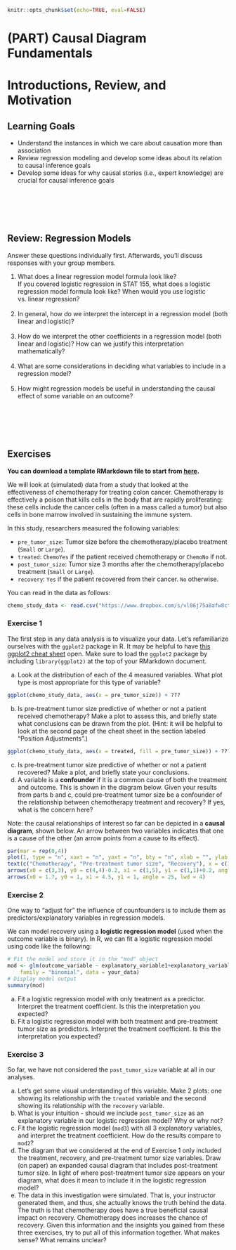 ```r
knitr::opts_chunk$set(echo=TRUE, eval=FALSE)
```

# (PART) Causal Diagram Fundamentals {-}

# Introductions, Review, and Motivation

## Learning Goals {-}

- Understand the instances in which we care about causation more than association
- Review regression modeling and develop some ideas about its relation to causal inference goals
- Develop some ideas for why causal stories (i.e., expert knowledge) are crucial for causal inference goals

<br><br><br><br>

## Review: Regression Models {-}

Answer these questions individually first. Afterwards, you'll discuss responses with your group members.

1. What does a linear regression model formula look like?    
    If you covered logistic regression in STAT 155, what does a logistic regression model formula look like? When would you use logistic vs. linear regression?<br><br>
2. In general, how do we interpret the intercept in a regression model (both linear and logistic)?<br><br>
3. How do we interpret the other coefficients in a regression model (both linear and logistic)? How can we justify this interpretation mathematically?<br><br>
4. What are some considerations in deciding what variables to include in a regression model?<br><br>
5. How might regression models be useful in understanding the causal effect of some variable on an outcome?

<br><br><br><br>

## Exercises {-}

**You can download a template RMarkdown file to start from [here](template_rmds/01-intro.Rmd).**

We will look at (simulated) data from a study that looked at the effectiveness of chemotherapy for treating colon cancer. Chemotherapy is effectively a poison that kills cells in the body that are rapidly proliferating: these cells include the cancer cells (often in a mass called a tumor) but also cells in bone marrow involved in sustaining the immune system.

In this study, researchers measured the following variables:

- `pre_tumor_size`: Tumor size before the chemotherapy/placebo treatment (`Small` or `Large`).
- `treated`: `ChemoYes` if the patient received chemotherapy or `ChemoNo` if not.
- `post_tumor_size`: Tumor size 3 months after the chemotherapy/placebo treatment (`Small` or `Large`).
- `recovery`: `Yes` if the patient recovered from their cancer. `No` otherwise.

You can read in the data as follows:

```r
chemo_study_data <- read.csv("https://www.dropbox.com/s/vl06j75a8afw8ct/chemo_study.csv?dl=1")
```

### Exercise 1 {-}

The first step in any data analysis is to visualize your data. Let's refamiliarize ourselves with the `ggplot2` package in R. It may be helpful to have [this ggplot2 cheat sheet](https://rstudio.com/wp-content/uploads/2015/03/ggplot2-cheatsheet.pdf) open. Make sure to load the `ggplot2` package by including `library(ggplot2)` at the top of your RMarkdown document.

a. Look at the distribution of each of the 4 measured variables. What plot type is most appropriate for this type of variable?
```r
ggplot(chemo_study_data, aes(x = pre_tumor_size)) + ???
```
b. Is pre-treatment tumor size predictive of whether or not a patient received chemotherapy? Make a plot to assess this, and briefly state what conclusions can be drawn from the plot. (Hint: it will be helpful to look at the second page of the cheat sheet in the section labeled "Position Adjustments".)
```r
ggplot(chemo_study_data, aes(x = treated, fill = pre_tumor_size)) + ???
```
c. Is pre-treatment tumor size predictive of whether or not a patient recovered? Make a plot, and briefly state your conclusions.
d. A variable is a **confounder** if it is a common cause of both the treatment and outcome. This is shown in the diagram below. Given your results from parts b and c, could pre-treatment tumor size be a confounder of the relationship between chemotherapy treatment and recovery? If yes, what is the concern here?

Note: the causal relationships of interest so far can be depicted in a **causal diagram**, shown below. An arrow between two variables indicates that one is a cause of the other (an arrow points from a cause to its effect).

```r
par(mar = rep(0,4))
plot(1, type = "n", xaxt = "n", yaxt = "n", bty = "n", xlab = "", ylab = "", xlim = c(0,6), ylim = c(1,4))
text(c("Chemotherapy", "Pre-treatment tumor size", "Recovery"), x = c(1,3,5), y = c(1,4,1), cex = 1.1)
arrows(x0 = c(3,3), y0 = c(4,4)-0.2, x1 = c(1,5), y1 = c(1,1)+0.2, angle = 25, lwd = 4)
arrows(x0 = 1.7, y0 = 1, x1 = 4.5, y1 = 1, angle = 25, lwd = 4)
```

### Exercise 2 {-}

One way to "adjust for" the influence of counfounders is to include them as predictors/explanatory variables in regression models.

We can model recovery using a **logistic regression model** (used when the outcome variable is binary). In R, we can fit a logistic regression model using code like the following:

```r
# Fit the model and store it in the "mod" object
mod <- glm(outcome_variable ~ explanatory_variable1+explanatory_variable2,
    family = "binomial", data = your_data)
# Display model output
summary(mod)
```

a. Fit a logistic regression model with only treatment as a predictor. Interpret the treatment coefficient. Is this the interpretation you expected?
b. Fit a logistic regression model with both treatment and pre-treatment tumor size as predictors. Interpret the treatment coefficient. Is this the interpretation you expected?

### Exercise 3 {-}

So far, we have not considered the `post_tumor_size` variable at all in our analyses.

a. Let's get some visual understanding of this variable. Make 2 plots: one showing its relationship with the `treated` variable and the second showing its relationship with the `recovery` variable.
b. What is your intuition - should we include `post_tumor_size` as an explanatory variable in our logistic regression model? Why or why not?
c. Fit the logistic regression model (`mod3`) with all 3 explanatory variables, and interpret the treatment coefficient. How do the results compare to `mod2`?
d. The diagram that we considered at the end of Exercise 1 only included the treatment, recovery, and pre-treatment tumor size variables. Draw (on paper) an expanded causal diagram that includes post-treatment tumor size. In light of where post-treatment tumor size appears on your diagram, what does it mean to include it in the logistic regression model?
e. The data in this investigation were simulated. That is, your instructor generated them, and thus, she actually knows the truth behind the data. The truth is that chemotherapy does have a true beneficial causal impact on recovery. Chemotherapy does increases the chance of recovery. Given this information and the insights you gained from these three exercises, try to put all of this information together. What makes sense? What remains unclear?





